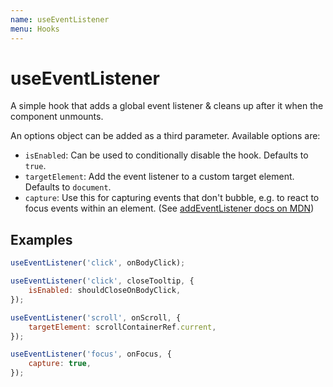 ```yaml
---
name: useEventListener
menu: Hooks
---
```


# useEventListener

A simple hook that adds a global event listener & cleans up after it when the component unmounts.

An options object can be added as a third parameter. Available options are:

-   `isEnabled`: Can be used to conditionally disable the hook. Defaults to `true`.
-   `targetElement`: Add the event listener to a custom target element. Defaults to `document`.
-   `capture`: Use this for capturing events that don't bubble, e.g. to react to focus events within an element. (See [addEventListener docs on MDN](https://developer.mozilla.org/en-US/docs/Web/API/EventTarget/addEventListener))

## Examples

```js
useEventListener('click', onBodyClick);
```

```js
useEventListener('click', closeTooltip, {
	isEnabled: shouldCloseOnBodyClick,
});
```

```js
useEventListener('scroll', onScroll, {
	targetElement: scrollContainerRef.current,
});
```

```js
useEventListener('focus', onFocus, {
	capture: true,
});
```
